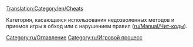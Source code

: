 [[Translation:Category/en/Cheats]]

Категория, касающаяся использования недозволенных методов и приемов игры в обход или с нарушением правил ([[ru/Manual/Чит-коды]]).

[[Category:ru/Оглавление]]
[[Category:ru/Игровой процесс]]